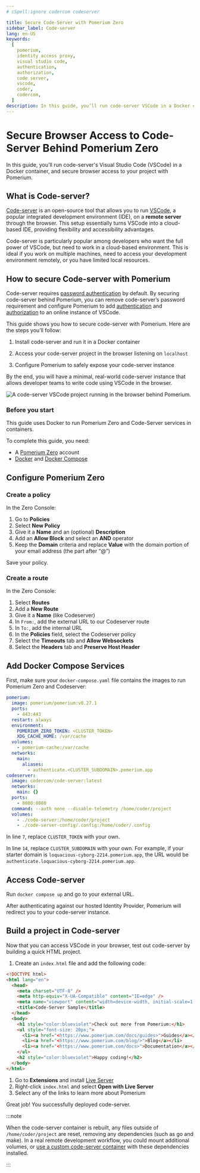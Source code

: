 ```yaml
---
# cSpell:ignore codercom codeserver

title: Secure Code-Server with Pomerium Zero
sidebar_label: Code-server
lang: en-US
keywords:
  [
    pomerium,
    identity access proxy,
    visual studio code,
    authentication,
    authorization,
    code server,
    vscode,
    coder,
    codercom,
  ]
description: In this guide, you’ll run code-server VSCode in a Docker container and secure browser access to your project behind Pomerium.
---
```



# Secure Browser Access to Code-Server Behind Pomerium Zero

In this guide, you'll run code-server's Visual Studio Code (VSCode) in a Docker container, and secure browser access to your project with Pomerium.

## What is Code-server?

[Code-server](https://github.com/coder/code-server) is an open-source tool that allows you to run [VSCode](https://code.visualstudio.com/), a popular integrated development environment (IDE), on a **remote server** through the browser. This setup essentially turns VSCode into a cloud-based IDE, providing flexibility and accessibility advantages.

Code-server is particularly popular among developers who want the full power of VSCode, but need to work in a cloud-based environment. This is ideal if you work on multiple machines, need to access your development environment remotely, or you have limited local resources.

## How to secure Code-server with Pomerium

Code-server requires [password authentication](https://coder.com/docs/code-server/latest/guide#expose-code-server) by default. By securing code-server behind Pomerium, you can remove code-server’s password requirement and configure Pomerium to add [authentication](/docs/capabilities/authentication) and [authorization](/docs/capabilities/authorization) to an online instance of VSCode.

This guide shows you how to secure code-server with Pomerium. Here are the steps you’ll follow:

1. Install code-server and run it in a Docker container

1. Access your code-server project in the browser listening on `localhost`

1. Configure Pomerium to safely expose your code-server instance

By the end, you will have a minimal, real-world code-server instance that allows developer teams to write code using VSCode in the browser.

![A code-server VSCode project running in the browser behind Pomerium.](img/code-server/vscode-pomerium.png)

### Before you start

This guide uses Docker to run Pomerium Zero and Code-Server services in containers.

To complete this guide, you need:

- A [Pomerium Zero](http://console.pomerium.app/create-account) account
- [Docker](https://docs.docker.com/install/) and [Docker Compose](https://docs.docker.com/compose/install/)

## Configure Pomerium Zero

### Create a policy

In the Zero Console:

1. Go to **Policies**
2. Select **New Policy**
3. Give it a **Name** and an (optional) **Description**
4. Add an **Allow Block** and select an **AND** operator
5. Keep the **Domain** criteria and replace **Value** with the domain portion of your email address (the part after “@”)

Save your policy.

### Create a route

In the Zero Console:

1. Select **Routes**
2. Add a **New Route**
3. Give it a **Name** (like Codeserver)
4. In `From:`, add the external URL to our Codeserver route
5. In `To:`, add the internal URL
6. In the **Policies** field, select the Codeserver policy
7. Select the **Timeouts** tab and **Allow Websockets**
8. Select the **Headers** tab and **Preserve Host Header**

## Add Docker Compose Services

First, make sure your `docker-compose.yaml` file contains the images to run Pomerium Zero and Codeserver:

```yaml {7,14} showLineNumbers
pomerium:
  image: pomerium/pomerium:v0.27.1
  ports:
    - 443:443
  restart: always
  environment:
    POMERIUM_ZERO_TOKEN: <CLUSTER_TOKEN>
    XDG_CACHE_HOME: /var/cache
  volumes:
    - pomerium-cache:/var/cache
  networks:
    main:
      aliases:
        - authenticate.<CLUSTER_SUBDOMAIN>.pomerium.app
codeserver:
  image: codercom/code-server:latest
  networks:
    main: {}
  ports:
    - 8080:8080
  command: --auth none --disable-telemetry /home/coder/project
  volumes:
    - ./code-server:/home/coder/project
    - ./code-server-config/.config:/home/coder/.config
```

In line `7`, replace `CLUSTER_TOKEN` with your own.

In line `14`, replace `CLUSTER_SUBDOMAIN` with your own. For example, if your starter domain is `loquacious-cyborg-2214.pomerium.app`, the URL would be `authenticate.loquacious-cyborg-2214.pomerium.app`.

## Access Code-server

Run `docker compose up` and go to your external URL.

After authenticating against our hosted Identity Provider, Pomerium will redirect you to your code-server instance.

## Build a project in Code-server

Now that you can access VSCode in your browser, test out code-server by building a quick HTML project.

1. Create an `index.html` file and add the following code:

```html
<!DOCTYPE html>
<html lang="en">
  <head>
    <meta charset="UTF-8" />
    <meta http-equiv="X-UA-Compatible" content="IE=edge" />
    <meta name="viewport" content="width=device-width, initial-scale=1.0" />
    <title>Code-Server Sample</title>
  </head>
  <body>
    <h1 style="color:blueviolet">Check out more from Pomerium:</h1>
    <ul style="font-size: 20px;">
      <li><a href="<https://www.pomerium.com/docs/guides>">Guides</a></li>
      <li><a href="<https://www.pomerium.com/blog/>">Blog</a></li>
      <li><a href="<https://www.pomerium.com/docs>">Documentation</a></li>
    </ul>
    <h2 style="color:blueviolet">Happy coding!</h2>
  </body>
</html>
```

1. Go to **Extensions** and install [Live Server](https://marketplace.visualstudio.com/items?itemName=ritwickdey.LiveServer)
2. Right-click `index.html` and select **Open with Live Server**
3. Select any of the links to learn more about Pomerium

Great job! You successfully deployed code-server.

:::note

When the code-server container is rebuilt, any files outside of `/home/coder/project` are reset, removing any dependencies (such as go and make). In a real remote development workflow, you could mount additional volumes, or [use a custom code-server container](https://github.com/cdr/deploy-code-server/tree/main/deploy-container) with these dependencies installed.

:::
